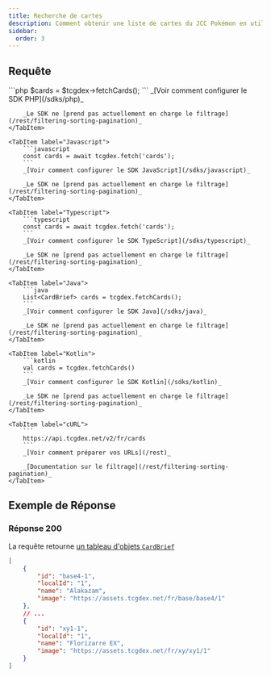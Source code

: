 ```yaml
---
title: Recherche de cartes
description: Comment obtenir une liste de cartes du JCC Pokémon en utilisant l'API REST
sidebar:
  order: 3
---
```


## Requête
<Tabs syncKey="sdk">
	<TabItem label="PHP">
		```php
		$cards = $tcgdex->fetchCards();
		```
		_[Voir comment configurer le SDK PHP](/sdks/php)_

		_Le SDK ne [prend pas actuellement en charge le filtrage](/rest/filtering-sorting-pagination)_
	</TabItem>

	<TabItem label="Javascript">
		```javascript
		const cards = await tcgdex.fetch('cards');
		```
		_[Voir comment configurer le SDK JavaScript](/sdks/javascript)_

		_Le SDK ne [prend pas actuellement en charge le filtrage](/rest/filtering-sorting-pagination)_
	</TabItem>

	<TabItem label="Typescript">
		```typescript
		const cards = await tcgdex.fetch('cards');
		```
		_[Voir comment configurer le SDK TypeScript](/sdks/typescript)_

		_Le SDK ne [prend pas actuellement en charge le filtrage](/rest/filtering-sorting-pagination)_
	</TabItem>

	<TabItem label="Java">
		```java
		List<CardBrief> cards = tcgdex.fetchCards();
		```
		_[Voir comment configurer le SDK Java](/sdks/java)_

		_Le SDK ne [prend pas actuellement en charge le filtrage](/rest/filtering-sorting-pagination)_
	</TabItem>

	<TabItem label="Kotlin">
		```kotlin
		val cards = tcgdex.fetchCards()
		```
		_[Voir comment configurer le SDK Kotlin](/sdks/kotlin)_

		_Le SDK ne [prend pas actuellement en charge le filtrage](/rest/filtering-sorting-pagination)_
	</TabItem>

	<TabItem label="cURL">
		```
		https://api.tcgdex.net/v2/fr/cards
		```
		_[Voir comment préparer vos URLs](/rest)_

		_[Documentation sur le filtrage](/rest/filtering-sorting-pagination)_
	</TabItem>
</Tabs>

## Exemple de Réponse

### Réponse 200

La requête retourne [un tableau d'objets `CardBrief`](/reference/card-brief)

```json
[
	{
		"id": "base4-1",
		"localId": "1",
		"name": "Alakazam",
		"image": "https://assets.tcgdex.net/fr/base/base4/1"
	},
	// ...
	{
		"id": "xy1-1",
		"localId": "1",
		"name": "Florizarre EX",
		"image": "https://assets.tcgdex.net/fr/xy/xy1/1"
	}
]
```
